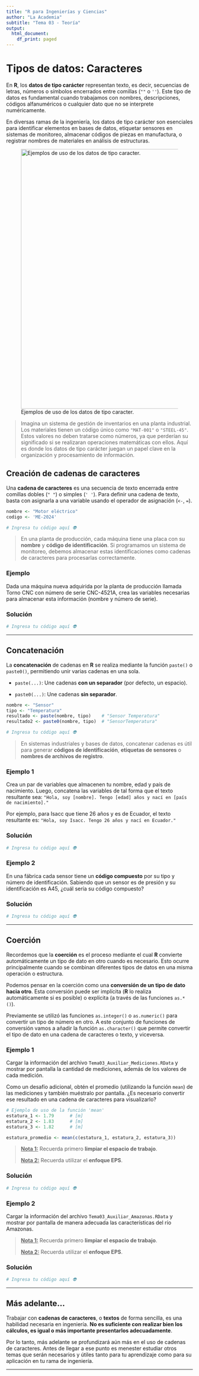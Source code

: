 ```yaml
---
title: "R para Ingenierías y Ciencias"
author: "La Academia"
subtitle: "Tema 03 - Teoría"
output:
  html_document:
    df_print: paged
---
```


# Tipos de datos: Caracteres

En **R**, los **datos de tipo carácter** representan texto, es decir, secuencias de letras, números o símbolos encerrados entre comillas (`""` o `''`). Este tipo de datos es fundamental cuando trabajamos con nombres, descripciones, códigos alfanuméricos o cualquier dato que no se interprete numéricamente.

En diversas ramas de la ingeniería, los datos de tipo carácter son esenciales para identificar elementos en bases de datos, etiquetar sensores en sistemas de monitoreo, almacenar códigos de piezas en manufactura, o registrar nombres de materiales en análisis de estructuras.

![Ejemplos de uso de los datos de tipo caracter.](https://github.com/aisacc/Programacion-R/blob/main/_Im%C3%A1genes/Tema%2003%20-%20Tipos%20de%20datos%20-%20Caracteres/1.png?raw=true){width="700"}

> Imagina un sistema de gestión de inventarios en una planta industrial. Los materiales tienen un código único como `"MAT-001"` o `"STEEL-45"`. Estos valores no deben tratarse como números, ya que perderían su significado si se realizaran operaciones matemáticas con ellos. Aquí es donde los datos de tipo carácter juegan un papel clave en la organización y procesamiento de información.

## Creación de cadenas de caracteres

Una **cadena de caracteres** es una secuencia de texto encerrada entre comillas dobles (`" "`) o simples (`' '`). Para definir una cadena de texto, basta con asignarla a una variable usando el operador de asignación (`<-`, `=`).

``` r
nombre <- "Motor eléctrico"
codigo <- 'ME-2024'
```

```r
# Ingresa tu código aquí 👽
```

> En una planta de producción, cada máquina tiene una placa con su **nombre** y **código de identificación**. Si programamos un sistema de monitoreo, debemos almacenar estas identificaciones como cadenas de caracteres para procesarlas correctamente.

### Ejemplo

Dada una máquina nueva adquirida por la planta de producción llamada Torno CNC con número de serie CNC-4521A, crea las variables necesarias para almacenar esta información (nombre y número de serie).

### Solución

```r
# Ingresa tu código aquí 👽
```

------------------------------------------------------------------------

## Concatenación

La **concatenación** de cadenas en **R** se realiza mediante la función `paste()` o `paste0()`, permitiendo unir varias cadenas en una sola.

-   `paste(...)`: Une cadenas **con un separador** (por defecto, un espacio).

-   `paste0(...)`: Une cadenas **sin separador**.

``` r
nombre <- "Sensor"
tipo <- "Temperatura"
resultado <- paste(nombre, tipo)    # "Sensor Temperatura"
resultado2 <- paste0(nombre, tipo)  # "SensorTemperatura"
```

```r
# Ingresa tu código aquí 👽
```

> En sistemas industriales y bases de datos, concatenar cadenas es útil para generar **códigos de identificación**, **etiquetas de sensores** o **nombres de archivos de registro**.

### Ejemplo 1

Crea un par de variables que almacenen tu nombre, edad y país de nacimiento. Luego, concatena las variables de tal forma que el texto resultante sea: `"Hola, soy [nombre]. Tengo [edad] años y nací en [país de nacimiento]."`

Por ejemplo, para Isacc que tiene 26 años y es de Ecuador, el texto resultante es: `"Hola, soy Isacc. Tengo 26 años y nací en Ecuador."`

### Solución

```r
# Ingresa tu código aquí 👽
```

### Ejemplo 2

En una fábrica cada sensor tiene un **código compuesto** por su tipo y número de identificación. Sabiendo que un sensor es de presión y su identificación es A45, ¿cuál sería su código compuesto?

### Solución

```r
# Ingresa tu código aquí 👽
```

------------------------------------------------------------------------

## Coerción

Recordemos que la **coerción** es el proceso mediante el cual **R** convierte automáticamente un tipo de dato en otro cuando es necesario. Esto ocurre principalmente cuando se combinan diferentes tipos de datos en una misma operación o estructura.

Podemos pensar en la coerción como una **conversión de un tipo de dato hacia otro**. Esta conversión puede ser implícita (**R** lo realiza automáticamente si es posible) o explícita (a través de las funciones `as.*()`).

Previamente se utilizó las funciones `as.integer()` o `as.numeric()` para convertir un tipo de número en otro. A este conjunto de funciones de conversión vamos a añadir la función `as.character()` que permite convertir el tipo de dato en una cadena de caracteres o texto, y viceversa.

### Ejemplo 1

Cargar la información del archivo `Tema03_Auxiliar_Mediciones.RData` y mostrar por pantalla la cantidad de mediciones, además de los valores de cada medición.

Como un desafío adicional, obtén el promedio (utilizando la función `mean`) de las mediciones y también muéstralo por pantalla. ¿Es necesario convertir ese resultado en una cadena de caracteres para visualizarlo?

``` r
# Ejemplo de uso de la función 'mean'
estatura_1 <- 1.79      # [m]
estatura_2 <- 1.83      # [m]
estatura_3 <- 1.82      # [m]

estatura_promedio <- mean(c(estatura_1, estatura_2, estatura_3))
```

> [**Nota 1:**]{.underline} Recuerda primero **limpiar el espacio de trabajo**.
>
> [**Nota 2:**]{.underline} Recuerda utilizar el **enfoque EPS**.

### Solución

```r
# Ingresa tu código aquí 👽
```

### Ejemplo 2

Cargar la información del archivo `Tema03_Auxiliar_Amazonas.RData` y mostrar por pantalla de manera adecuada las características del río Amazonas.

> [**Nota 1:**]{.underline} Recuerda primero **limpiar el espacio de trabajo**.
>
> [**Nota 2:**]{.underline} Recuerda utilizar el **enfoque EPS**.

### Solución

```r
# Ingresa tu código aquí 👽
```

------------------------------------------------------------------------

## Más adelante...

Trabajar con **cadenas de caracteres**, o **textos** de forma sencilla, es una habilidad necesaria en ingeniería. **No es suficiente con realizar bien los cálculos, es igual o más importante presentarlos adecuadamente**.

Por lo tanto, más adelante se profundizará aún más en el uso de cadenas de caracteres. Antes de llegar a ese punto es menester estudiar otros temas que serán necesarios y útiles tanto para tu aprendizaje como para su aplicación en tu rama de ingeniería.

------------------------------------------------------------------------

